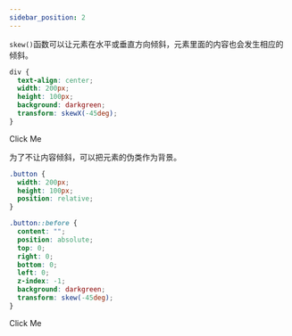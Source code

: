 ```yaml
---
sidebar_position: 2
---
```


`skew()`函数可以让元素在水平或垂直方向倾斜，元素里面的内容也会发生相应的倾斜。

```css {5}
div {
  text-align: center;
  width: 200px;
  height: 100px;
  background: darkgreen;
  transform: skewX(-45deg);
}
```

<div
  style={{
    textAlign: "center",
    width: 200,
    height: 100,
    background: "darkgreen",
    marginLeft: 50,
    transform: "skewX(-45deg)",
  }}
>
  Click Me
</div>

为了不让内容倾斜，可以把元素的伪类作为背景。

```css
.button {
  width: 200px;
  height: 100px;
  position: relative;
}

.button::before {
  content: "";
  position: absolute;
  top: 0;
  right: 0;
  bottom: 0;
  left: 0;
  z-index: -1;
  background: darkgreen;
  transform: skew(-45deg);
}
```


<div className={styles.button}>Click Me</div>
